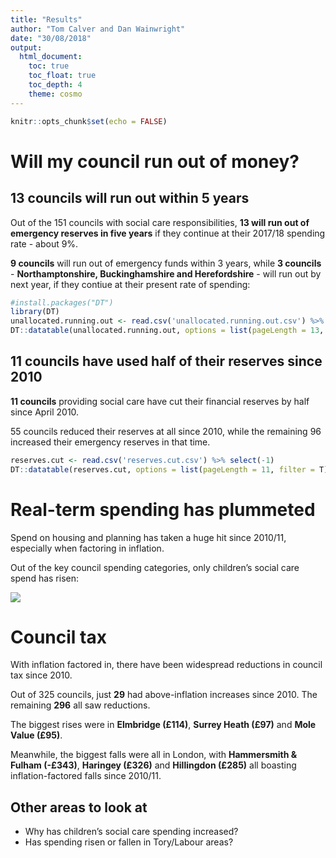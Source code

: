 ```yaml
---
title: "Results"
author: "Tom Calver and Dan Wainwright"
date: "30/08/2018"
output: 
  html_document:
    toc: true
    toc_float: true
    toc_depth: 4
    theme: cosmo 
---
```


```r
knitr::opts_chunk$set(echo = FALSE)
```

# Will my council run out of money?

## 13 councils will run out within 5 years

Out of the 151 councils with social care responsibilities, **13 will run out of emergency reserves in five years** if they continue at their 2017/18 spending rate - about 9%.

**9 councils** will run out of emergency funds within 3 years, while **3 councils** - **Northamptonshire, Buckinghamshire and Herefordshire** - will run out by next year, if they contiue at their present rate of spending:

```r
#install.packages("DT")
library(DT)
unallocated.running.out <- read.csv('unallocated.running.out.csv') %>% select(-1) 
DT::datatable(unallocated.running.out, options = list(pageLength = 13, filter = T))
```


## 11 councils have used half of their reserves since 2010

**11 councils** providing social care have cut their financial reserves by half since April 2010.

55 councils reduced their reserves at all since 2010, while the remaining 96 increased their emergency reserves in that time. 


```r
reserves.cut <- read.csv('reserves.cut.csv') %>% select(-1) 
DT::datatable(reserves.cut, options = list(pageLength = 11, filter = T))
```



# Real-term spending has plummeted

Spend on housing and planning has taken a huge hit since 2010/11, especially when factoring in inflation.

Out of the key council spending categories, only children's social care spend has risen:


![](change.plot.png)

# Council tax

With inflation factored in, there have been widespread reductions in council tax since 2010. 

Out of 325 councils, just **29** had above-inflation increases since 2010. The remaining **296** all saw reductions.

The biggest rises were in **Elmbridge (£114)**, **Surrey Heath (£97)** and **Mole Value (£95)**.

Meanwhile, the biggest falls were all in London, with **Hammersmith & Fulham (-£343)**, **Haringey (£326)** and **Hillingdon (£285)** all boasting inflation-factored falls since 2010/11.

## Other areas to look at

* Why has children's social care spending increased?
* Has spending risen or fallen in Tory/Labour areas?






